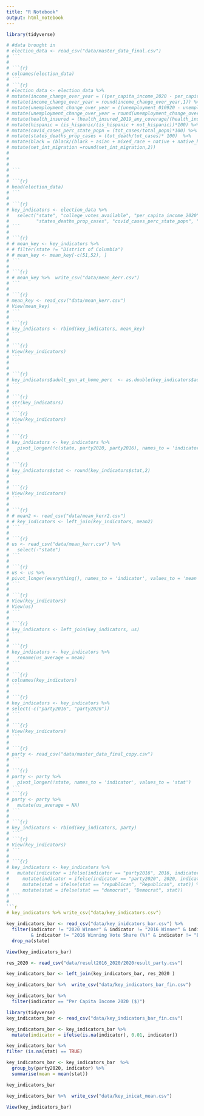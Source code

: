 ```yaml
---
title: "R Notebook"
output: html_notebook
---
```

```r
library(tidyverse)

# #data brought in
# election_data <- read_csv("data/master_data_final.csv") 
# ```
# 
# ```{r}
# colnames(election_data)
# ```
# ```{r}
# election_data <- election_data %>% 
# mutate(income_change_over_year = ((per_capita_income_2020 - per_capita_income_2019)/per_capita_income_2019)*100) %>% 
# mutate(income_change_over_year = round(income_change_over_year,1)) %>% 
# mutate(unemployment_change_over_year = ((unemployment_010920 - unemployment_010919)/unemployment_010919)*100) %>% 
# mutate(unemployment_change_over_year = round(unemployment_change_over_year,1)) %>%   
# mutate(health_insured = (health_insured_2019_any_coverage/(health_insured_2019_any_coverage + health_insured_2019_uninsured))*100) %>% 
# mutate(hispanic = (is_hispanic/(is_hispanic + not_hispanic))*100) %>% 
# mutate(covid_cases_perc_state_popn = (tot_cases/total_popn)*100) %>% 
# mutate(states_deaths_prop_cases = (tot_death/tot_cases)* 100)  %>% 
# mutate(black = (black/(black + asian + mixed_race + native + native_hawaiian_pacific_islander + white))*100) %>% 
# mutate(net_int_migration =round(net_int_migration,2))
# 
# 
#   
# ```
# 
# ```{r}
# head(election_data)
# ```
# 
# ```{r}
# key_indicators <- election_data %>% 
#   select("state", "college_votes_available", "per_capita_income_2020", "income_change_over_year", "unemployment_010920",  "unemployment_change_over_year", "adult_gun_at_home_perc", "health_insured", "hispanic", "black", "percent_high_school_or_higher", "percent_bachelors_or_higher", "adults_65plus", "party2016", "party2020",
#          "states_deaths_prop_cases", "covid_cases_perc_state_popn", "net_int_migration")
# ```
# 
# ```{r}
# # mean_key <- key_indicators %>% 
# # filter(state != "District of Columbia")
# # mean_key <- mean_key[-c(51,52), ] 
# ```
# 
# ```{r}
# # mean_key %>%  write_csv("data/mean_kerr.csv")
# ```
# 
# ```{r}
# mean_key <- read_csv("data/mean_kerr.csv")
# View(mean_key)
# ```
# 
# ```{r}
# key_indicators <- rbind(key_indicators, mean_key)
# ```
# 
# ```{r}
# View(key_indicators)
# ```
# 
# 
# ```{r}
# key_indicators$adult_gun_at_home_perc  <- as.double(key_indicators$adult_gun_at_home_perc )
# ```
# 
# ```{r}
# str(key_indicators)
# ```
# ```{r}
# View(key_indicators)
# ```
# 
# ```{r}
# key_indicators <- key_indicators %>% 
#   pivot_longer(!c(state, party2020, party2016), names_to = 'indicator', values_to = 'stat')
# ```
# 
# ```{r}
# key_indicators$stat <- round(key_indicators$stat,2)
# ```
# 
# ```{r}
# View(key_indicators)
# ```
# 
# ```{r}
# # mean2 <- read_csv("data/mean_kerr2.csv")
# # key_indicators <- left_join(key_indicators, mean2)
# ```
# 
# ```{r}
# us <- read_csv("data/mean_kerr.csv") %>% 
#   select(-"state")
# ```
# 
# ```{r}
# us <- us %>% 
# pivot_longer(everything(), names_to = 'indicator', values_to = 'mean') 
# ```
# 
# ```{r}
# View(key_indicators)
# View(us)
# ```
# 
# ```{r}
# key_indicators <- left_join(key_indicators, us)
# ```
# 
# ```{r}
# key_indicators <- key_indicators %>% 
#   rename(us_average = mean)
# ```
# 
# ```{r}
# colnames(key_indicators)
# ```
# 
# ```{r}
# key_indicators <- key_indicators %>% 
# select(-c("party2016", "party2020"))
# ```
# 
# ```{r}
# View(key_indicators)
# ```
# 
# ```{r}
# party <- read_csv("data/master_data_final_copy.csv") 
# ```
# 
# ```{r}
# party <- party %>% 
#   pivot_longer(!state, names_to = 'indicator', values_to = 'stat') 
# ```
# ```{r}
# party <- party %>% 
#   mutate(us_average = NA)
# ```
# 
# ```{r}
# key_indicators <- rbind(key_indicators, party)
# ```
# ```{r}
# View(key_indicators)
# ```
# 
# ```{r}
# key_indicators <- key_indicators %>% 
#   mutate(indicator = ifelse(indicator == "party2016", 2016, indicator)) %>% 
#     mutate(indicator = ifelse(indicator == "party2020", 2020, indicator)) %>% 
#     mutate(stat = ifelse(stat == "republican", "Republican", stat)) %>% 
#     mutate(stat = ifelse(stat == "democrat", "Democrat", stat))
# ```
# 
```r
# key_indicators %>% write_csv("data/key_indicators.csv")
```



```r
key_indicators_bar <- read_csv("data/key_inidcators_bar.csv") %>% 
  filter(indicator != "2020 Winner" & indicator != "2016 Winner" & indicator != "2020 Winning Vote Share (%)" 
         & indicator != "2016 Winning Vote Share (%)" & indicator != "Electoral College Votes Available" & state != "us_mean" & state != "United States of America")
  drop_na(state)
```
```r
View(key_indicators_bar)
```

```r
res_2020 <- read_csv("data/result2016_2020/2020result_party.csv")
```

```r
key_indicators_bar <- left_join(key_indicators_bar, res_2020 )
```


```r
key_indicators_bar %>%  write_csv("data/key_indicators_bar_fin.csv")
```


```r
key_indicators_bar %>% 
  filter(indicator == "Per Capita Income 2020 ($)")
```

```r
library(tidyverse)
key_indicators_bar <- read_csv("data/key_indicators_bar_fin.csv")
```



```r
key_indicators_bar <- key_indicators_bar %>% 
  mutate(indicator = ifelse(is.na(indicator), 0.01, indicator))
```

```r
key_indicators_bar %>% 
filter (is.na(stat) == TRUE)
```


```r
key_indicators_bar <- key_indicators_bar  %>% 
  group_by(party2020, indicator) %>% 
  summarise(mean = mean(stat))

```
```r
key_indicators_bar
```

```r
key_indicators_bar %>%  write_csv("data/key_inicat_mean.csv")
```

```r
View(key_indicators_bar)
```

